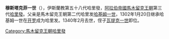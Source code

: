 {{unreferenced|time=2020-05-31T04:21:07+00:00}}
{{NoteTA
|G1=伊斯蘭
}}{{Infobox monarch
| name            =穆斯塔克菲
| reign           =1302年1月20日 – 1340年2月
| full name       =
| titles          =
| predecessor     =[[哈基姆一世|哈基姆一世]]
| successor       =[[瓦提克一世|瓦提克一世]]
| royal house     =
| dynasty         =[[馬木留克王朝|馬木留克王朝]]
| father          =[[哈基姆一世|哈基姆一世]]
| issue          =[[哈基姆二世|哈基姆二世]]、[[穆塔迪德一世|穆塔迪德一世]]
| birth_date   =1285年3月23日
| death_date   =1340年2月
|}}
'''穆斯塔克菲一世'''（{{bd|1285年|3月23日|1340年|2月||}}），伊斯蘭教第五十八代哈里發，[[阿拉伯帝國|阿拉伯帝國]][[馬木留克王朝|馬木留克王朝]]第三代[[哈里發|哈里發]]。父亲是馬木留克王朝第二代哈里发[[哈基姆一世|哈基姆一世]]，1302年1月20日继承哈基姆一世在[[开罗|开罗]]成为哈里发。1340年2月去世，侄子[[瓦提克一世|瓦提克一世]]即位。

{{s-start}}
{{s-hou|[[馬木留克王朝|馬木留克王朝]]||1285年||1340年}}
{{s-rel|su}}
{{s-bef|before=[[哈基姆一世|哈基姆一世]]}}
{{s-ttl|title=[[伊斯蘭教|伊斯蘭教]]第五十八代[[哈里發列表|哈里發]]|years=1302年－1340年}}
{{s-aft|after=[[瓦提克一世|瓦提克一世]]}}
{{s-end}}
{{Abbasids}}
{{Authority control}}
[[Category:馬木留克王朝哈里發|Category:馬木留克王朝哈里發]]